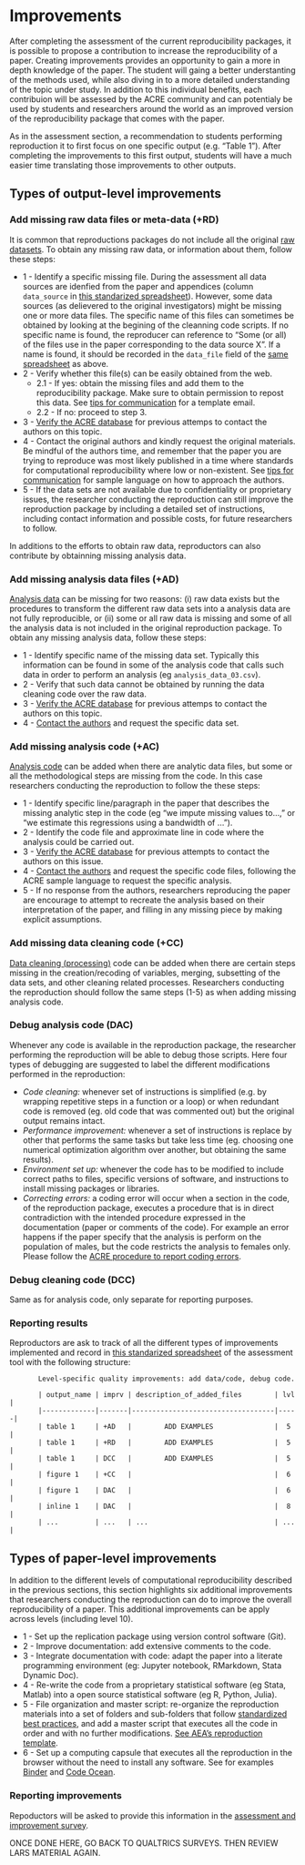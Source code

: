 # Improvements   

After completing the assessment of the current reproducibility packages, it is possible to propose a contribution to increase the reproducibility of a paper.  Creating improvements provides an opportunity to gain a more in depth knowledge of the paper. The student will gaing a better understanting of the methods used, while also diving in to a more detailed understanding of the topic under study. In addition to this individual benefits, each contribuion will be assessed by the ACRE community and can potentialy be used by students and researchers around the world as an improved version of the reproducibility package that comes with the paper. 

As in the assessment section, a recommendation to students performing reproduction it to first focus on one specific output (e.g. "Table 1"). After completing the improvements to this first output, students will have a much easier time translating those improvements to other outputs.   

## Types of output-level improvements

### Add missing raw data files or meta-data (+RD) 

It is common that reproductions packages do not include all the original [raw datasets](#describe-inputs). To obtain any missing raw data, or information about them, follow these steps:

   - 1 - Identify a specific missing file. During the assessment all data sources are idenfied from the paper and appendices (column `data_source` in [this standarized spreadsheet](https://docs.google.com/spreadsheets/d/1LUIdVFH0OfR70C7z07TYeE-uWzKI_JIeWUMaYhqEKK0/edit#gid=0&range=A1)). However, some data sources (as delievered to the original investigators) might be missing one or more data files. The specific name of this files can sometimes be obtained by looking at the begining of the cleanning code scripts. If no specific name is found, the reproducer can reference to "Some (or all) of the files use in the paper corresponding to the data source X". If a name is found, it should be recorded in the `data_file` field of the [same spreadsheet](https://docs.google.com/spreadsheets/d/1LUIdVFH0OfR70C7z07TYeE-uWzKI_JIeWUMaYhqEKK0/edit#gid=0&range=A1) as above.    
   - 2 - Verify whether this file(s) can be easily obtained from the web.   
      - 2.1 - If yes: obtain the missing files and add them to the reproducibility package. Make sure to obtain permission to repost this data. See [tips for communication](#tips-for-communication) for a template email.   
      - 2.2 - If no: proceed to step 3.   
   - 3 - [Verify the ACRE database](ADD LINK) for previous attemps to contact the authors on this topic. 
   - 4 - Contact the original authors and kindly request the original materials. Be mindful of the authors time, and remember that the paper you are trying to reproduce was most likely published in a time where standards for computational reproducibility where low or non-existent. See [tips for communication](#tips-for-communication) for sample language on how to approach the authors.  
   - 5 - If the data sets are not available due to confidentiality or proprietary issues, the researcher conducting the reproduction can still improve the reproduction package by including a detailed set of instructions, including contact information and possible costs, for future researchers to follow.
   
In additions to the efforts to obtain raw data, reproductors can also contribute by obtainning missing analysis data. 
 
### Add missing analysis data files (+AD)

[Analysis data](#describe-inputs) can be missing for two reasons: (i) raw data exists but the procedures to transform the different raw data sets into a analysis data are not fully reproducible, or (ii) some or all raw data is missing and some of all the analysis data is not included in the original reproduction package.  To obtain any missing analysis data, follow these steps:

  - 1 - Identify specific name of the missing data set. Typically this information can be found in some of the analysis code that calls such data in order to perform an analysis (eg `analysis_data_03.csv`).   
  - 2 - Verify that such data cannot be obtained by running the data cleaning code over the raw data.   
  - 3 - [Verify the ACRE database](ADD LINK) for previous attemps to contact the authors on this topic.  
  - 4 - [Contact the authors](#tips-for-communication) and request the specific data set.       

### Add missing analysis code (+AC) 

[Analysis code](#describe-inputs) can be added when there are analytic data files, but some or all the methodological steps are missing from the code. In this case researchers conducting the reproduction to follow the these steps:  

  - 1 - Identify specific line/paragraph in the paper that describes the missing analytic step in the code (eg "we impute missing values to...," or "we estimate this regressions using a bandwidth of ...").  
  - 2 - Identify the code file and approximate line in code where the analysis could be carried out.  
  - 3 - [Verify the ACRE database](ADD LINK) for previous attempts to contact the authors on this issue.   
  - 4 - [Contact the authors](#tips-for-communication) and request the specific code files, following the ACRE sample language to request the specific analysis.  
  - 5 - If no response from the authors, researchers reproducing the paper are encourage to attempt to recreate the analysis based on their interpretation of the paper, and filling in any missing piece by making explicit assumptions.   
    
### Add  missing data cleaning code (+CC)   

[Data cleaning (processing)](#describe-inputs) code can be added when there are certain steps missing in the creation/recoding of variables, merging, subsetting of the data sets, and other cleaning related processes. Researchers conducting the reproduction should follow the same steps (1-5) as when adding missing analysis code.

### Debug analysis code (DAC) 
Whenever any code is available in the reproduction package, the researcher performing the reproduction will be able to debug those scripts. Here four types of debugging are suggested to label the different modifications performed in the reproduction:  

  - *Code cleaning:* whenever set of instructions is simplified (e.g. by wrapping repetitive steps in a function or a loop) or when redundant code is removed (eg. old code that was commented out) but the original output remains intact.  
  - *Performance improvement:* whenever a set of instructions is replace by other that performs the same tasks but take less time (eg. choosing one numerical optimization algorithm over another, but obtaining the same results).  
  - *Environment set up:* whenever the code has to be modified to include correct paths to files, specific versions of software, and instructions to install missing packages or libraries.  
  - *Correcting errors:* a coding error will occur when a section in the code, of the reproduction package, executes a procedure that is in direct contradiction with the intended procedure expressed in the documentation (paper or comments of the code). For example an error happens if the paper specify that the analysis is perform on the population of males, but the code restricts the analysis to females only. Please follow the [ACRE procedure to report coding errors](ADD LINK).  


### Debug cleaning code (DCC)

Same as for analysis code, only separate for reporting purposes.  


### Reporting results  
Reproductors are ask to track of all the different types of improvements implemented and record in [this standarized spreadsheet](https://docs.google.com/spreadsheets/d/1LUIdVFH0OfR70C7z07TYeE-uWzKI_JIeWUMaYhqEKK0/edit#gid=0&range=A3) of the assessment tool with the following structure: 

           Level-specific quality improvements: add data/code, debug code.

           | output_name | imprv | description_of_added_files        | lvl |
           |-------------|-------|-----------------------------------|-----|
           | table 1     | +AD   |        ADD EXAMPLES               |  5  |
           | table 1     | +RD   |        ADD EXAMPLES               |  5  |
           | table 1     | DCC   |        ADD EXAMPLES               |  5  |
           | figure 1    | +CC   |                                   |  6  |
           | figure 1    | DAC   |                                   |  6  |
           | inline 1    | DAC   |                                   |  8  |
           | ...         | ...   | ...                               | ... |  




##  Types of paper-level improvements

In addition to the different levels of computational reproducibility described in the previous sections, this section highlights six additional improvements that researchers conducting the reproduction can do to improve the overall reproducibility of a paper. This additional improvements can be apply across levels (including level 10).  

  - 1 - Set up the replication package using version control software (Git).
  - 2 - Improve documentation: add extensive comments to the code.
  - 3 - Integrate documentation with code: adapt the paper into a literate programming environment (eg: Jupyter notebook, RMarkdown, Stata Dynamic Doc).
  - 4 - Re-write the code from a proprietary statistical software (eg Stata, Matlab) into a open source statistical software (eg R, Python, Julia).
  - 5 - File organization and master script: re-organize the reproduction materials into a set of folders and sub-folders that follow [standardized best practices](https://www.projecttier.org/tier-protocol/specifications/#overview-of-the-documentation), and add a master script that executes all the code in order and with no further modifications. [See AEA's reproduction template](https://github.com/AEADataEditor/replication-template).  
  - 6 - Set up a computing capsule that executes all the reproduction in the browser without the need to install any software. See for examples [Binder](https://mybinder.org/) and [Code Ocean](https://codeocean.com/).


### Reporting improvements  
Repoductors will be asked to provide this information in the [assessment and improvement survey](ADD LINK).   


ONCE DONE HERE, GO BACK TO QUALTRICS SURVEYS. THEN REVIEW LARS MATERIAL AGAIN.

